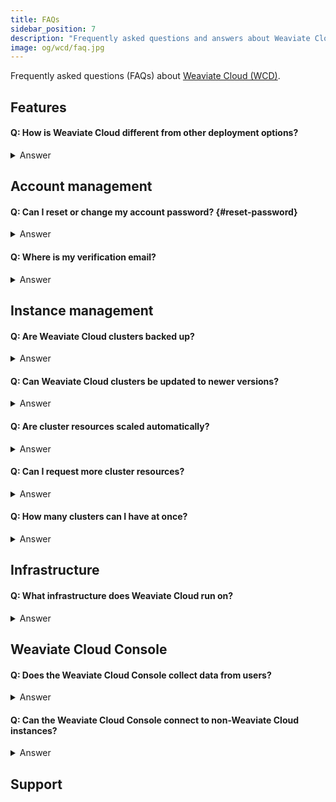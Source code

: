 ```yaml
---
title: FAQs
sidebar_position: 7
description: "Frequently asked questions and answers about Weaviate Cloud (WCD) features, pricing, and troubleshooting."
image: og/wcd/faq.jpg
---
```


Frequently asked questions (FAQs) about [Weaviate Cloud (WCD)](https://console.weaviate.cloud/).

## Features

#### Q: How is Weaviate Cloud different from other deployment options?

<details>
<summary> Answer </summary>

Using Weaviate Cloud gives you access to a 14-day free sandbox for testing. You also get access to advanced features like [Weaviate Embeddings](docs/cloud/embeddings/index.md) and [Weaviate Agents](docs/agents/index.md), which are not available in all deployment methods.

</details>

## Account management

#### Q: Can I reset or change my account password? {#reset-password}

<details>
<summary> Answer </summary>

Yes. Go to the [Weaviate Cloud login page](https://console.weaviate.cloud/) and click the "Log in" button. Then, click **"Forgot Password"** and enter your email. You’ll receive a reset email at that address.

</details>

#### Q: Where is my verification email?

<details>
<summary> Answer </summary>

If you don’t see the verification email in your inbox, check your spam folder. Still nothing? You can trigger another email by [resetting your password](./faq.mdx#reset-password).

</details>

## Instance management

#### Q: Are Weaviate Cloud clusters backed up?

<details>
<summary> Answer </summary>

Yes. Weaviate Cloud performs daily automated backups. It also backs up your data before applying a version update to your cluster.

</details>

#### Q: Can Weaviate Cloud clusters be updated to newer versions?

<details>
<summary> Answer </summary>

Yes. In the Cloud Console, go to your cluster and click **"Details."** If a newer version is available, you’ll see an **"Update!"** button. Only update during a safe maintenance window.

</details>

#### Q: Are cluster resources scaled automatically?

<details>
<summary> Answer </summary>

Not currently. Weaviate Cloud monitors your cluster and flags when resizing may be required, but automatic scaling is not enabled by default.

</details>

#### Q: Can I request more cluster resources?

<details>
<summary> Answer </summary>

Possibly. Contact [support@weaviate.io](mailto:support@weaviate.io) to discuss custom provisioning or increased resource needs for your cluster.

</details>

#### Q: How many clusters can I have at once?

<details>
<summary> Answer </summary>

By default, each organization can have up to **six (6)** serverless clusters and **two (2)** sandbox clusters. If you need more, [contact support](mailto:support@weaviate.io).

</details>

## Infrastructure

#### Q: What infrastructure does Weaviate Cloud run on?

<details>
<summary> Answer </summary>

Weaviate Cloud currently runs on **Google Cloud Platform (GCP)**. Support for **AWS** and **Azure** is on the roadmap.

</details>

## Weaviate Cloud Console

#### Q: Does the Weaviate Cloud Console collect data from users?

<details>
<summary> Answer </summary>

The console does **not** collect data from your Weaviate instance. It does collect **operational metrics** to help manage and maintain the infrastructure.

</details>

#### Q: Can the Weaviate Cloud Console connect to non-Weaviate Cloud instances?

<details>
<summary> Answer </summary>

Yes. The GraphQL query tool in the Weaviate Cloud Console can connect to **external Weaviate instances** as long as they are publicly accessible.

</details>

## Support


<SupportAndTrouble />

